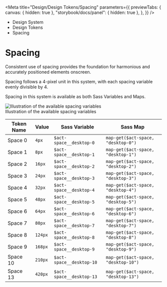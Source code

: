 
<Meta
	title="Design/Design Tokens/Spacing"
	parameters={{
		previewTabs: {
			canvas: { hidden: true },
			"storybook/docs/panel": { hidden: true },
		},
	}}
/>

<div className="act-docs-container">
	<Masthead />
	<main className="act-body">
		<div className="act-flex act-flex-light-purple">
			<div className="act-flex__container act-flex__container-padding-trim">
				<div className="act-flex__grid">
					<div className="act-flex__row">
						<div className="act-col__cw-12">
							<div className="act-box">
								<div className="act-breadcrumbs">
									<ul className="act-breadcrumbs__container">
										<li className="act-breadcrumbs__crumb act-h6">
											<LinkTo className="act-breadcrumbs__crumb__link" kind="about-about--page">
												Design System <z className="fa-solid fa-angle-right"></z>
											</LinkTo>
										</li>
										<li className="act-breadcrumbs__crumb act-h6">
											<LinkTo className="act-breadcrumbs__crumb__link" kind="design-overview--page">
												Design Tokens <z className="fa-solid fa-angle-right"></z>
											</LinkTo>
										</li>
										<li className="act-breadcrumbs__crumb act-h6">
											<LinkTo className="act-breadcrumbs__crumb__link" kind="design-spacing--page">
												Spacing <z className="fa-solid fa-angle-right"></z>
											</LinkTo>
										</li>
									</ul>
								</div>
								<h1>Spacing</h1>
							</div>
						</div>
					</div>
				</div>
			</div>
		</div>
		<div className="act-flex">
			<div className="act-flex__container">
				<div className="act-flex__grid">
					<div className="act-flex__row">
						<div className="act-col__cw-12">
							<div className="act-box">
								<p>Consistent use of spacing provides the foundation for harmonious and accurately positioned elements onscreen.</p>
								<p>Spacing follows a 4-pixel unit in this system, with each spacing variable evenly divisible by 4.</p>
								<p>Spacing in this system is available as both Sass Variables and Maps.</p>
								<div className="act-img">
									<img src="/images/2-design-spacing-1.png" alt="Illustration of the available spacing variables" />
									<div className="act-img__description act-p-small">
										<z class="fa-solid fa-circle-info"></z> Illustration of the available spacing variables
									</div>
								</div>
								<div className="act-table-container">
									<table className="act-table">
										<thead>
											<tr>
												<th>Token Name</th>
												<th>Value</th>
												<th>Sass Variable</th>
												<th>Sass Map</th>
											</tr>
										</thead>
										<tbody>
											<tr>
												<td>Space 0</td>
												<td>
													<code>4px</code>
												</td>
												<td>
													<code className="sass-var">$act-space__desktop-0</code>
												</td>
												<td>
													<code className="sass-var">map-get($act-space, "desktop-0")</code>
												</td>
											</tr>
											<tr>
												<td>Space 1</td>
												<td>
													<code>8px</code>
												</td>
												<td>
													<code className="sass-var">$act-space__desktop-1</code>
												</td>
												<td>
													<code className="sass-var">map-get($act-space, "desktop-1")</code>
												</td>
											</tr>
											<tr>
												<td>Space 2</td>
												<td>
													<code>16px</code>
												</td>
												<td>
													<code className="sass-var">$act-space__desktop-2</code>
												</td>
												<td>
													<code className="sass-var">map-get($act-space, "desktop-2")</code>
												</td>
											</tr>
											<tr>
												<td>Space 3</td>
												<td>
													<code>24px</code>
												</td>
												<td>
													<code className="sass-var">$act-space__desktop-3</code>
												</td>
												<td>
													<code className="sass-var">map-get($act-space, "desktop-3")</code>
												</td>
											</tr>
											<tr>
												<td>Space 4</td>
												<td>
													<code>32px</code>
												</td>
												<td>
													<code className="sass-var">$act-space__desktop-4</code>
												</td>
												<td>
													<code className="sass-var">map-get($act-space, "desktop-4")</code>
												</td>
											</tr>
											<tr>
												<td>Space 5</td>
												<td>
													<code>48px</code>
												</td>
												<td>
													<code className="sass-var">$act-space__desktop-5</code>
												</td>
												<td>
													<code className="sass-var">map-get($act-space, "desktop-5")</code>
												</td>
											</tr>
											<tr>
												<td>Space 6</td>
												<td>
													<code>64px</code>
												</td>
												<td>
													<code className="sass-var">$act-space__desktop-6</code>
												</td>
												<td>
													<code className="sass-var">map-get($act-space, "desktop-6")</code>
												</td>
											</tr>
											<tr>
												<td>Space 7</td>
												<td>
													<code>80px</code>
												</td>
												<td>
													<code className="sass-var">$act-space__desktop-7</code>
												</td>
												<td>
													<code className="sass-var">map-get($act-space, "desktop-7")</code>
												</td>
											</tr>
											<tr>
												<td>Space 8</td>
												<td>
													<code>124px</code>
												</td>
												<td>
													<code className="sass-var">$act-space__desktop-8</code>
												</td>
												<td>
													<code className="sass-var">map-get($act-space, "desktop-8")</code>
												</td>
											</tr>
											<tr>
												<td>Space 9</td>
												<td>
													<code>168px</code>
												</td>
												<td>
													<code className="sass-var">$act-space__desktop-9</code>
												</td>
												<td>
													<code className="sass-var">map-get($act-space, "desktop-9")</code>
												</td>
											</tr>
											<tr>
												<td>Space 10</td>
												<td>
													<code>210px</code>
												</td>
												<td>
													<code className="sass-var">$act-space__desktop-10</code>
												</td>
												<td>
													<code className="sass-var">map-get($act-space, "desktop-10")</code>
												</td>
											</tr>
											<tr>
												<td>Space 13</td>
												<td>
													<code>420px</code>
												</td>
												<td>
													<code className="sass-var">$act-space__desktop-13</code>
												</td>
												<td>
													<code className="sass-var">map-get($act-space, "desktop-13")</code>
												</td>
											</tr>
										</tbody>
									</table>
								</div>
							</div>
						</div>
					</div>
				</div>
			</div>
		</div>
	</main>
	<footer className="act-footer">
		<AoC />
		<Footer />
	</footer>
</div>
